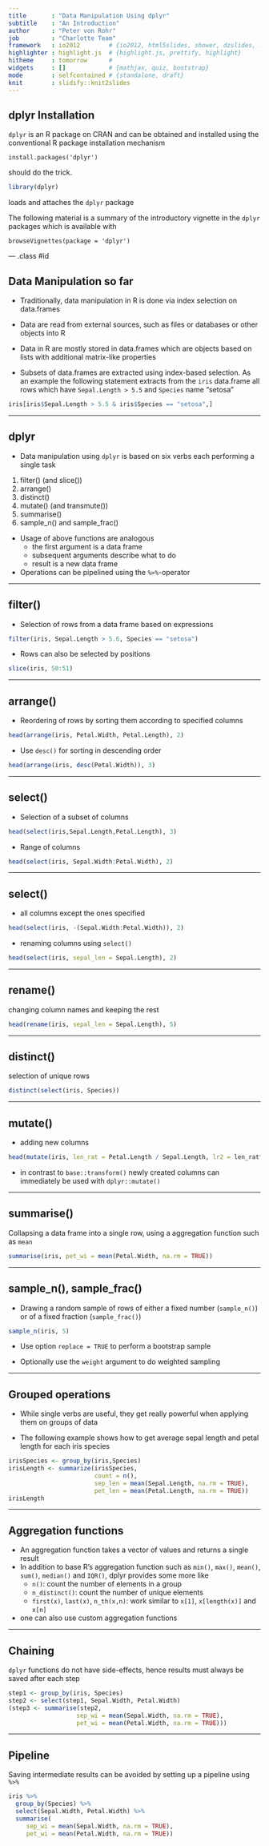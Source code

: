 ```yaml
---
title       : "Data Manipulation Using dplyr"
subtitle    : "An Introduction"
author      : "Peter von Rohr"
job         : "Charlotte Team"
framework   : io2012        # {io2012, html5slides, shower, dzslides, ...}
highlighter : highlight.js  # {highlight.js, prettify, highlight}
hitheme     : tomorrow      # 
widgets     : []            # {mathjax, quiz, bootstrap}
mode        : selfcontained # {standalone, draft}
knit        : slidify::knit2slides
---
```


## dplyr Installation

`dplyr` is an R package on CRAN and can be obtained and installed using the conventional R package installation mechanism

```
install.packages('dplyr')
```

should do the trick.

```r
library(dplyr)
```
loads and attaches the `dplyr` package

The following material is a summary of the introductory vignette in the `dplyr` packages which is available with 

```
browseVignettes(package = 'dplyr')
```

--- .class #id 

## Data Manipulation so far

- Traditionally, data manipulation in R is done via index selection on data.frames

- Data are read from external sources, such as files or databases or other objects into R

- Data in R are mostly stored in data.frames which are objects based on lists with additional matrix-like properties

- Subsets of data.frames are extracted using index-based selection. As an example the following statement extracts from the `iris` data.frame all rows which have `Sepal.Length > 5.5` and `Species` name "setosa"

```r
iris[iris$Sepal.Length > 5.5 & iris$Species == "setosa",]
```

---

## dplyr

- Data manipulation using `dplyr` is based on six verbs each performing a single task

1. filter() (and slice())
2. arrange()
3. distinct()
4. mutate() (and transmute())
5. summarise()
6. sample_n() and sample_frac()

- Usage of above functions are analogous
   - the first argument is a data frame
   - subsequent arguments describe what to do
   - result is a new data frame
- Operations can be pipelined using the `%>%`-operator

---

## filter()
- Selection of rows from a data frame based on expressions

```r
filter(iris, Sepal.Length > 5.6, Species == "setosa")
```

- Rows can also be selected by positions
```r
slice(iris, 50:51)
```

---

## arrange()
- Reordering of rows by sorting them according to specified columns
```r
head(arrange(iris, Petal.Width, Petal.Length), 2)
```

- Use `desc()` for sorting in descending order
```r
head(arrange(iris, desc(Petal.Width)), 3)
```

---

## select()
- Selection of a subset of columns
```r
head(select(iris,Sepal.Length,Petal.Length), 3)
```

- Range of columns
```r
head(select(iris, Sepal.Width:Petal.Width), 2)
```

---

## select() 
- all columns except the ones specified
```r
head(select(iris, -(Sepal.Width:Petal.Width)), 2)
```

- renaming columns using `select()`
```r
head(select(iris, sepal_len = Sepal.Length), 2)
```

---

## rename()
changing column names and keeping the rest
```r
head(rename(iris, sepal_len = Sepal.Length), 5)
```

---

## distinct()
selection of unique rows 
```r
distinct(select(iris, Species))
```

---

## mutate()
- adding new columns
```r
head(mutate(iris, len_rat = Petal.Length / Sepal.Length, lr2 = len_rat^2), 3)
```

- in contrast to `base::transform()` newly created columns can immediately be used with `dplyr::mutate()`

---

## summarise()
Collapsing a data frame into a single row, using a aggregation function such as `mean`
```r
summarise(iris, pet_wi = mean(Petal.Width, na.rm = TRUE))
```

---

## sample_n(), sample_frac()
- Drawing a random sample of rows of either a fixed number (`sample_n()`) or of a fixed fraction (`sample_frac()`)
```r
sample_n(iris, 5)
```

- Use option `replace = TRUE` to perform a bootstrap sample

- Optionally use the `weight` argument to do weighted sampling

---

## Grouped operations

- While single verbs are useful, they get really powerful when applying them on groups of data

- The following example shows how to get average sepal length and petal length for each iris species

```r
irisSpecies <- group_by(iris,Species)
irisLength <- summarize(irisSpecies, 
                        count = n(), 
                        sep_len = mean(Sepal.Length, na.rm = TRUE), 
                        pet_len = mean(Petal.Length, na.rm = TRUE))
irisLength
```

---

## Aggregation functions
- An aggregation function takes a vector of values and returns a single result
- In addition to base R's aggregation function such as `min()`, `max()`, `mean()`, `sum()`, `median()` and `IQR()`, dplyr provides some more like
   - `n()`: count the number of elements in a group
   - `n_distinct()`: count the number of unique elements
   - `first(x)`, `last(x)`, `n_th(x,n)`: work similar to `x[1]`, `x[length(x)]` and `x[n]`
- one can also use custom aggregation functions

---

## Chaining
`dplyr` functions do not have side-effects, hence results must always be saved after each step
```r
step1 <- group_by(iris, Species)
step2 <- select(step1, Sepal.Width, Petal.Width)
(step3 <- summarise(step2, 
                   sep_wi = mean(Sepal.Width, na.rm = TRUE), 
                   pet_wi = mean(Petal.Width, na.rm = TRUE)))
```

---
  
## Pipeline
Saving intermediate results can be avoided by setting up a pipeline using `%>%`
```r
iris %>% 
  group_by(Species) %>% 
  select(Sepal.Width, Petal.Width) %>% 
  summarise(
     sep_wi = mean(Sepal.Width, na.rm = TRUE), 
     pet_wi = mean(Petal.Width, na.rm = TRUE))
```